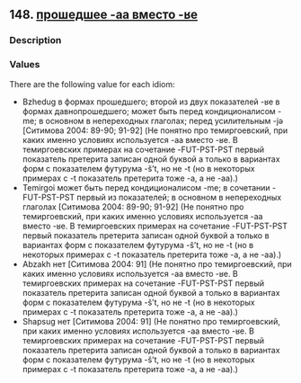 ## 148. <a href =  'https://agricolamz.github.io/The_Circassian_Isoglosses_Database/148.html'>прошедшее -aa вместо -ʁe</a>
### Description



### Values
There are the following value for each idiom:

* Bzhedug  в формах прошедшего; второй из двух показателей -ʁe в формах давнопрошедшего; может быть перед кондиционалисом -me; в основном в непереходных глаголах; перед усилительным -jə [Ситимова 2004: 89-90; 91-92] (Не понятно про темиргоевский, при каких именно условиях используется -aa вместо -ʁe. В темиргоевских примерах на сочетание -FUT-PST-PST первый показатель претерита записан одной буквой a только в вариантах форм с показателем футурума -š't, но не -t (но в некоторых примерах с -t показатель претерита тоже -a, а не -aa).)
* Temirgoi  может быть перед кондиционалисом -me; в сочетании -FUT-PST-PST первый из показателей; в основном в непереходных глаголах [Ситимова 2004: 89-90; 91-92] (Не понятно про темиргоевский, при каких именно условиях используется -aa вместо -ʁe. В темиргоевских примерах на сочетание -FUT-PST-PST первый показатель претерита записан одной буквой a только в вариантах форм с показателем футурума -š't, но не -t (но в некоторых примерах с -t показатель претерита тоже -a, а не -aa).)
* Abzakh  нет [Ситимова 2004: 91] (Не понятно про темиргоевский, при каких именно условиях используется -aa вместо -ʁe. В темиргоевских примерах на сочетание -FUT-PST-PST первый показатель претерита записан одной буквой a только в вариантах форм с показателем футурума -š't, но не -t (но в некоторых примерах с -t показатель претерита тоже -a, а не -aa).)
* Shapsug  нет [Ситимова 2004: 91] (Не понятно про темиргоевский, при каких именно условиях используется -aa вместо -ʁe. В темиргоевских примерах на сочетание -FUT-PST-PST первый показатель претерита записан одной буквой a только в вариантах форм с показателем футурума -š't, но не -t (но в некоторых примерах с -t показатель претерита тоже -a, а не -aa).)

